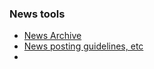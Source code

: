 {{Newsitem| date=25 May 2006 WST (2006-05-25)| author=[[Sham Chukoury]]| title=Summer of Code really begins| text=Hello World. The application and evaluation periods of SoC2006 are finally over and selected applicants can now start working on their awesome proposals. Here at XMMS2, we received about 50 proposals, which was quite surprising.. we were expecting something of the order of a dozen or so.. ;) In the end, it did come down to almost a dozen good-quality proposals fighting for our attention, but we could only accept five of them. So, for 2006, the XMMS2 SoC projects are (in no particular order):

* Support for DAAP
** '''Student''': Cole Thompson
** '''Mentor''': Tobias RundstrÃ¶m

* TurboX2 Release Engineering and Development
** '''Student''': Alexander Botero-Lowry
** '''Mentor''': Tobias RundstrÃ¶m

* [[Collections]]
** '''Student''': SÃ©bastien Cevey
** '''Mentor''': Anders Gustafsson

* Support Apple Lossless Audio Codec (ALAC) and remote streaming to Airport Express in XMMS2
** '''Student''': Mohsin Patel
** '''Mentor''': Anders Gustafsson

* XMMS2 Test Framework
** '''Student''': Abdul Haseeb
** '''Mentor''': Sham Chukoury

The XMMS2 Team would like to thank all the students who applied and invite those who did not get accepted into SoC2006 to still make a contribution to XMMS2, if they're up to it.}}

{{Newsitem| date=3 May 2006 WST (2006-05-03)| author=[[Sham Chukoury]]| title=Summer of Code news| text=I have added a [[Summer of Code 2006#News | News]] section on the [[Summer of Code 2006]] page. If you're a student interested in contributing to XMMS2 for SoC 2006, please check the page regularly for updates!

p.s. Please note that our mailing list is currently down. If you need to contact us, do so on IRC: #xmms2 on Freenode, or e-mail ''eleusis@xmms.org''.}}

{{Newsitem|date=27 April 2006 WST (2006-04-27)| author=[[Sham Chukoury]]| title=XMMS2's Summer of Code| text=G'day folks. With Google's [http://code.google.com/summerofcode.html Summer of Code] returning this year, the XMMS2 team submitted a proposal to be a 'mentoring organisation'. <strike>Unfortunately, our proposal didn't make it through, but the proposed ideas are still here! If you're interested in some summer codin' fun (or winter codin' fun, for those of us in the other hemisphere), check out XMMS2's very own [[Summer of Code 2006]] ideas. ;)</strike>

Scratch that. Turns out we made it in after all! If you're a student, you might want to take a look at our [[Summer of Code 2006]] ideas page and consider sending in your application. ;)}}

{{Newsitem|date=27 March 2006 CLST (2006-03-27)| author=[[Tobias RundstrÃ¶m]]| title=Cute and cuddly| text=Holy handgranates! It's release time again! Much earlier than expected and much cooler than the critics claim! XMMS2 Team announces [[Release:DrDoolittle | Dr. Doolittle]]. This release is forged by the wormholes of Stargate, Swedish schlager music, Chilean beaches and a lament for a loved one. DrDoolittle is a minor-feature-addition and bug-fix release instead of the expected major-break-the-world release. We decided that enough critical fixes and small features were available to make a release. You can watch the new [[Roadmap]] in order to see what's going on with future releases.

Note that some of the API calls have been changed in this release (details in [[Release:DrDoolittle#Full_ChangeLog | full release notes]]) and clients need to be upgraded. The API breaking will (hopefully) stop when Dr. releases end.

XMMS2 Team would like to thank everyone involved in this release, your efforts are appreciated as always.}}

{{Newsitem|date=21 Febrary 2006 CLST (2006-02-21)| author=[[Tobias RundstrÃ¶m]]| title=So how's that coma going for ya there?| text=Good news everyone. New release from the XMMS2 Team. [[Release:DrCox | DrCox]] is a bugfix / regression release which focuses on stability and some smaller feature enhancements. All users are recommended to upgrade to DrCox. The XMMS2 community is still growing with new users and contributors, just like any opensource project your involvement is necessary to bring the project forward. Please join us on IRC or our Maillist to participate.

Source is available for download from [http://sf.net/projects/xmms2 sourceforge].

A heartwarm thanks goes out to all contributors, hang-arounds and fans.

Next release is [[Release:DrDoolittle|DrDoolittle]] which (despite the name) probably going to include some big changes.}}


{{Newsitem|date=13 January 2006 (2006-01-13)| author=[[User:Anders Gustafsson]]| title=The tiger took my family| text=Friday 13th is a good day for a release. [[Release:DrBombay|XMMS2 0.2 DrBombay]] has just been released! It is a bugfix release for [[Release:DrAlban|DrAlban]], and fixes a few annoyances. Source is available for download from [http://sf.net/projects/xmms2 sourceforge]. Debian packages will be available in a few days as usual.}}

{{Newsitem|date=18 December 2005 (2005-12-18) CET| author=[[Tobias RundstrÃ¶m]]| title=Hello XMMS2, tell me how you're doing!| text=Good news everyone! [[Release:DrAlban|XMMS2 0.2 DrAlban]] was just released! Long overdue and not really following our release often, release early scheme. To make up for this we have tons of features. Please visit the release page to get more information. Source is available at [http://sf.net/projects/xmms2 sourceforce] as usual. Debian packages will be available in a few days as usual.
}}

{{Newsitem|date=08 December 2005 (2005-12-08) WST| author=[[Sham Chukoury]]| title=Configuration file format changes| text=The configuration file format for ''xmms2d'' (''xmms2.conf'') was changed recently. However ''xmms2d'' will not automatically preserve your configuration settings - instead, it will revert to default settings and subsequently overwrite the configuration file. If you want to preserve your settings, try this command:

 sed -e "s/value/property/g" xmms2.conf>tmp;mv tmp xmms2.conf;

and add a 'version' attribute to the root ''<xmms>'' tag:

 <xmms version="0.02">
}}

{{Newsitem|date=05 December 2005 (2005-12-05) CET|author=[[Tobias RundstrÃ¶m]]|title=GFX artist needed!|text=XMMS2 project seeks a GFX / Web graphic artist. We need to lay down a graphic profile for everything XMMS2 related. Are you interested? Please [[About#Contact_info|contact]] us!
}}

===News tools===
* [[News Archive]]
* [[Template_talk:News | News posting guidelines, etc]]
* {{ed|News|news page}}